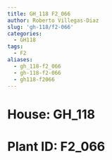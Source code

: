```yaml
---
title: GH_118 F2_066
author: Roberto Villegas-Diaz
slug: 'gh-118/f2-066'
categories:
  - GH118
tags:
  - F2
aliases:
  - gh_118-f2_066
  - gh-118-f2-066
  - gh118-f2066
---
```


# **House**: GH_118
# **Plant ID**: F2_066
